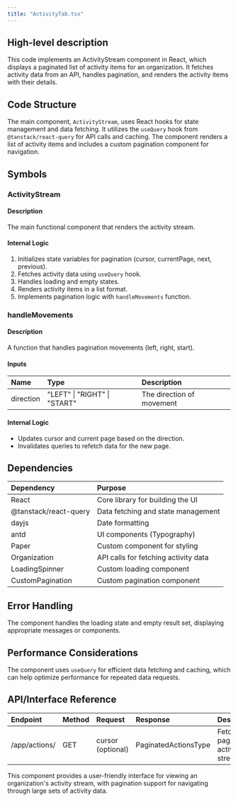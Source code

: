 ```yaml
---
title: "ActivityTab.tsx"
---
```


## High-level description
This code implements an ActivityStream component in React, which displays a paginated list of activity items for an organization. It fetches activity data from an API, handles pagination, and renders the activity items with their details.

## Code Structure
The main component, `ActivityStream`, uses React hooks for state management and data fetching. It utilizes the `useQuery` hook from `@tanstack/react-query` for API calls and caching. The component renders a list of activity items and includes a custom pagination component for navigation.

## Symbols

### ActivityStream
#### Description
The main functional component that renders the activity stream.

#### Internal Logic
1. Initializes state variables for pagination (cursor, currentPage, next, previous).
2. Fetches activity data using `useQuery` hook.
3. Handles loading and empty states.
4. Renders activity items in a list format.
5. Implements pagination logic with `handleMovements` function.

### handleMovements
#### Description
A function that handles pagination movements (left, right, start).

#### Inputs
| Name | Type | Description |
|:-----|:-----|:------------|
| direction | "LEFT" \| "RIGHT" \| "START" | The direction of movement |

#### Internal Logic
- Updates cursor and current page based on the direction.
- Invalidates queries to refetch data for the new page.

## Dependencies
| Dependency | Purpose |
|:-----------|:--------|
| React | Core library for building the UI |
| @tanstack/react-query | Data fetching and state management |
| dayjs | Date formatting |
| antd | UI components (Typography) |
| Paper | Custom component for styling |
| Organization | API calls for fetching activity data |
| LoadingSpinner | Custom loading component |
| CustomPagination | Custom pagination component |

## Error Handling
The component handles the loading state and empty result set, displaying appropriate messages or components.

## Performance Considerations
The component uses `useQuery` for efficient data fetching and caching, which can help optimize performance for repeated data requests.

## API/Interface Reference
| Endpoint | Method | Request | Response | Description |
|:---------|:-------|:--------|:---------|:------------|
| /app/actions/ | GET | cursor (optional) | PaginatedActionsType | Fetches paginated activity stream data |

This component provides a user-friendly interface for viewing an organization's activity stream, with pagination support for navigating through large sets of activity data.